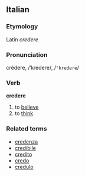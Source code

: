==Italian==
===Etymology===
Latin ''credere''
===Pronunciation===
crédere, /ˈkredere/, /<tt>"kredere</tt>/
===Verb===
'''credere'''

# to [[believe]]
# to [[think]]

===Related terms===
*[[credenza]]
*[[credibile]]
*[[credito]]
*[[credo]]
*[[credulo]]